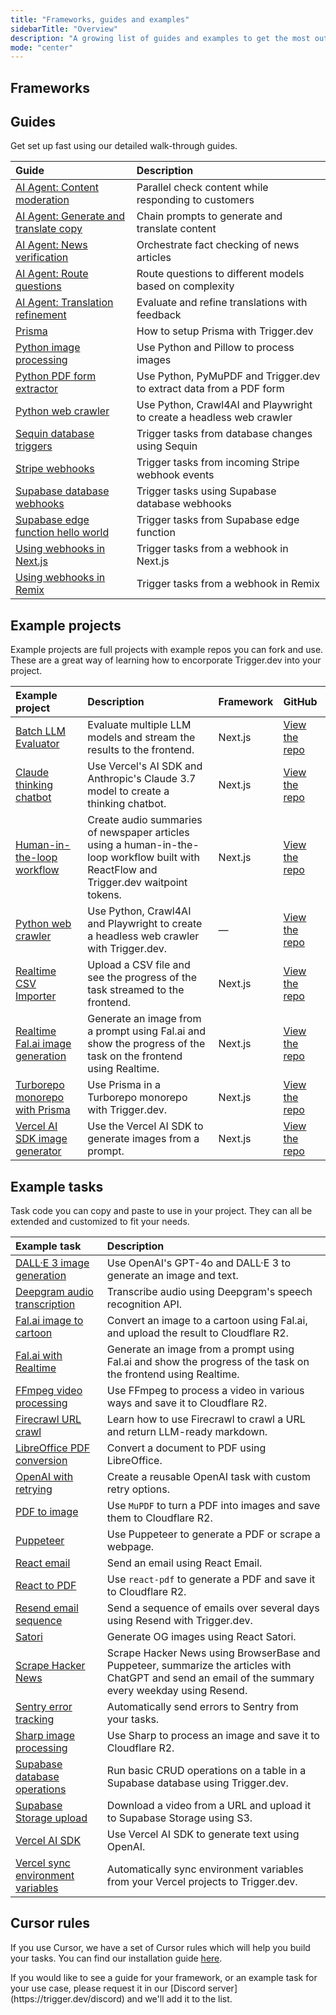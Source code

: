 ```yaml
---
title: "Frameworks, guides and examples"
sidebarTitle: "Overview"
description: "A growing list of guides and examples to get the most out of Trigger.dev."
mode: "center"
---
```


## Frameworks

<CardGroup cols={3}>
  <Card title="Bun" img="/images/logo-bun.png" href="/guides/frameworks/bun" />
  <Card title="Next.js" img="/images/logo-nextjs.png" href="/guides/frameworks/nextjs" />
  <Card title="Node.js" img="/images/logo-nodejs.png" href="/guides/frameworks/nodejs" />
  <Card title="Remix" img="/images/logo-remix.png" href="/guides/frameworks/remix" />
  <Card title="SvelteKit" img="/images/logo-svelte.png" href="/guides/community/sveltekit" />
</CardGroup>

## Guides

Get set up fast using our detailed walk-through guides.

| Guide                                                                                      | Description                                                          |
| :----------------------------------------------------------------------------------------- | :------------------------------------------------------------------- |
| [AI Agent: Content moderation](/guides/ai-agents/respond-and-check-content)                | Parallel check content while responding to customers                 |
| [AI Agent: Generate and translate copy](/guides/ai-agents/generate-translate-copy)         | Chain prompts to generate and translate content                      |
| [AI Agent: News verification](/guides/ai-agents/verify-news-article)                       | Orchestrate fact checking of news articles                           |
| [AI Agent: Route questions](/guides/ai-agents/route-question)                              | Route questions to different models based on complexity              |
| [AI Agent: Translation refinement](/guides/ai-agents/translate-and-refine)                 | Evaluate and refine translations with feedback                       |
| [Prisma](/guides/frameworks/prisma)                                                        | How to setup Prisma with Trigger.dev                                 |
| [Python image processing](/guides/python/python-image-processing)                          | Use Python and Pillow to process images                              |
| [Python PDF form extractor](/guides/python/python-pdf-form-extractor)                      | Use Python, PyMuPDF and Trigger.dev to extract data from a PDF form  |
| [Python web crawler](/guides/python/python-crawl4ai)                                       | Use Python, Crawl4AI and Playwright to create a headless web crawler |
| [Sequin database triggers](/guides/frameworks/sequin)                                      | Trigger tasks from database changes using Sequin                     |
| [Stripe webhooks](/guides/examples/stripe-webhook)                                         | Trigger tasks from incoming Stripe webhook events                    |
| [Supabase database webhooks](/guides/frameworks/supabase-edge-functions-database-webhooks) | Trigger tasks using Supabase database webhooks                       |
| [Supabase edge function hello world](/guides/frameworks/supabase-edge-functions-basic)     | Trigger tasks from Supabase edge function                            |
| [Using webhooks in Next.js](/guides/frameworks/nextjs-webhooks)                            | Trigger tasks from a webhook in Next.js                              |
| [Using webhooks in Remix](/guides/frameworks/remix-webhooks)                               | Trigger tasks from a webhook in Remix                                |

## Example projects

Example projects are full projects with example repos you can fork and use. These are a great way of learning how to encorporate Trigger.dev into your project.

| Example project                                                                         | Description                                                                                                                            | Framework | GitHub                                                                                                        |
| :-------------------------------------------------------------------------------------- | :------------------------------------------------------------------------------------------------------------------------------------- | :-------- | :------------------------------------------------------------------------------------------------------------ |
| [Batch LLM Evaluator](/guides/example-projects/batch-llm-evaluator)                     | Evaluate multiple LLM models and stream the results to the frontend.                                                                   | Next.js   | [View the repo](https://github.com/triggerdotdev/examples/tree/main/batch-llm-evaluator)                      |
| [Claude thinking chatbot](/guides/example-projects/claude-thinking-chatbot)             | Use Vercel's AI SDK and Anthropic's Claude 3.7 model to create a thinking chatbot.                                                     | Next.js   | [View the repo](https://github.com/triggerdotdev/examples/tree/main/claude-thinking-chatbot)                  |
| [Human-in-the-loop workflow](/guides/example-projects/human-in-the-loop-workflow)       | Create audio summaries of newspaper articles using a human-in-the-loop workflow built with ReactFlow and Trigger.dev waitpoint tokens. | Next.js   | [View the repo](https://github.com/triggerdotdev/examples/tree/main/article-summary-workflow)                 |
| [Python web crawler](/guides/python/python-crawl4ai)                                    | Use Python, Crawl4AI and Playwright to create a headless web crawler with Trigger.dev.                                                 | —         | [View the repo](https://github.com/triggerdotdev/examples/tree/main/python-crawl4ai)                          |
| [Realtime CSV Importer](/guides/example-projects/realtime-csv-importer)                 | Upload a CSV file and see the progress of the task streamed to the frontend.                                                           | Next.js   | [View the repo](https://github.com/triggerdotdev/examples/tree/main/realtime-csv-importer)                    |
| [Realtime Fal.ai image generation](/guides/example-projects/realtime-fal-ai)            | Generate an image from a prompt using Fal.ai and show the progress of the task on the frontend using Realtime.                         | Next.js   | [View the repo](https://github.com/triggerdotdev/examples/tree/main/realtime-fal-ai-image-generation)         |
| [Turborepo monorepo with Prisma](/guides/example-projects/turborepo-monorepo-prisma)    | Use Prisma in a Turborepo monorepo with Trigger.dev.                                                                                   | Next.js   | [View the repo](https://github.com/triggerdotdev/examples/tree/main/monorepos/turborepo-prisma-tasks-package) |
| [Vercel AI SDK image generator](/guides/example-projects/vercel-ai-sdk-image-generator) | Use the Vercel AI SDK to generate images from a prompt.                                                                                | Next.js   | [View the repo](https://github.com/triggerdotdev/examples/tree/main/vercel-ai-sdk-image-generator)            |

## Example tasks

Task code you can copy and paste to use in your project. They can all be extended and customized to fit your needs.

| Example task                                                                  | Description                                                                                                                                          |
| :---------------------------------------------------------------------------- | :--------------------------------------------------------------------------------------------------------------------------------------------------- |
| [DALL·E 3 image generation](/guides/examples/dall-e3-generate-image)          | Use OpenAI's GPT-4o and DALL·E 3 to generate an image and text.                                                                                      |
| [Deepgram audio transcription](/guides/examples/deepgram-transcribe-audio)    | Transcribe audio using Deepgram's speech recognition API.                                                                                            |
| [Fal.ai image to cartoon](/guides/examples/fal-ai-image-to-cartoon)           | Convert an image to a cartoon using Fal.ai, and upload the result to Cloudflare R2.                                                                  |
| [Fal.ai with Realtime](/guides/examples/fal-ai-realtime)                      | Generate an image from a prompt using Fal.ai and show the progress of the task on the frontend using Realtime.                                       |
| [FFmpeg video processing](/guides/examples/ffmpeg-video-processing)           | Use FFmpeg to process a video in various ways and save it to Cloudflare R2.                                                                          |
| [Firecrawl URL crawl](/guides/examples/firecrawl-url-crawl)                   | Learn how to use Firecrawl to crawl a URL and return LLM-ready markdown.                                                                             |
| [LibreOffice PDF conversion](/guides/examples/libreoffice-pdf-conversion)     | Convert a document to PDF using LibreOffice.                                                                                                         |
| [OpenAI with retrying](/guides/examples/open-ai-with-retrying)                | Create a reusable OpenAI task with custom retry options.                                                                                             |
| [PDF to image](/guides/examples/pdf-to-image)                                 | Use `MuPDF` to turn a PDF into images and save them to Cloudflare R2.                                                                                |
| [Puppeteer](/guides/examples/puppeteer)                                       | Use Puppeteer to generate a PDF or scrape a webpage.                                                                                                 |
| [React email](/guides/examples/react-email)                                   | Send an email using React Email.                                                                                                                     |
| [React to PDF](/guides/examples/react-pdf)                                    | Use `react-pdf` to generate a PDF and save it to Cloudflare R2.                                                                                      |
| [Resend email sequence](/guides/examples/resend-email-sequence)               | Send a sequence of emails over several days using Resend with Trigger.dev.                                                                           |
| [Satori](/guides/examples/satori)                                             | Generate OG images using React Satori.                                                                                                               |
| [Scrape Hacker News](/guides/examples/scrape-hacker-news)                     | Scrape Hacker News using BrowserBase and Puppeteer, summarize the articles with ChatGPT and send an email of the summary every weekday using Resend. |
| [Sentry error tracking](/guides/examples/sentry-error-tracking)               | Automatically send errors to Sentry from your tasks.                                                                                                 |
| [Sharp image processing](/guides/examples/sharp-image-processing)             | Use Sharp to process an image and save it to Cloudflare R2.                                                                                          |
| [Supabase database operations](/guides/examples/supabase-database-operations) | Run basic CRUD operations on a table in a Supabase database using Trigger.dev.                                                                       |
| [Supabase Storage upload](/guides/examples/supabase-storage-upload)           | Download a video from a URL and upload it to Supabase Storage using S3.                                                                              |
| [Vercel AI SDK](/guides/examples/vercel-ai-sdk)                               | Use Vercel AI SDK to generate text using OpenAI.                                                                                                     |
| [Vercel sync environment variables](/guides/examples/vercel-sync-env-vars)    | Automatically sync environment variables from your Vercel projects to Trigger.dev.                                                                   |

## Cursor rules

If you use Cursor, we have a set of Cursor rules which will help you build your tasks. You can find our installation guide [here](https://trigger.dev/changelog/cursor-rules-writing-tasks/).

<Note>
  If you would like to see a guide for your framework, or an example task for your use case, please
  request it in our [Discord server](https://trigger.dev/discord) and we'll add it to the list.
</Note>
